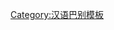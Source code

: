 {{User language-1|czh|介个人'''[[:Category:czh 使用者|徽州话]]'''就晓得讲'''[[:Category:czh-1 使用者|一点点]]'''。|徽语|13|9}}<noinclude>[[Category:汉语巴别模板]]</noinclude>